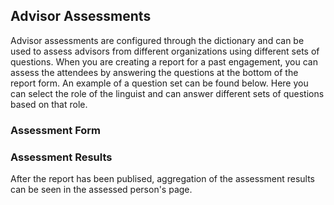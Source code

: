 
<Meta title="1. ANET User Stories/Linguist Assessments" />

## Advisor Assessments

Advisor assessments are configured through the dictionary and can be used to assess advisors from
different organizations using different sets of questions. When you are creating a report for a past
engagement, you can assess the attendees by answering the questions at the bottom of the report
form. An example of a question set can be found below. Here you can select the role of the linguist
and can answer different sets of questions based on that role.

### Assessment Form

<Story id="anet-components-linguist-assessments--assessment-form-example" />

### Assessment Results

After the report has been publised, aggregation of the assessment results can be seen in the
assessed person's page.

<Story id="anet-components-linguist-assessments--assessment-results-example" />

